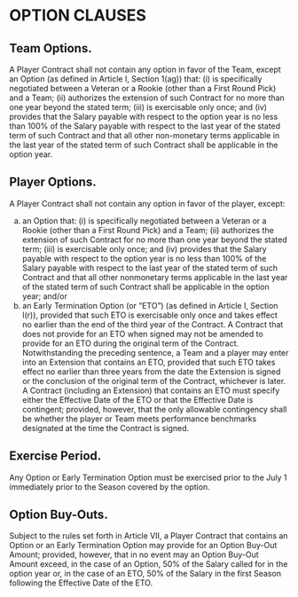 # OPTION CLAUSES

## Team Options.

A Player Contract shall not contain any option in favor of the Team, except an Option (as defined in Article I, Section 1(ag)) that: (i) is specifically negotiated between a Veteran or a Rookie (other than a First Round Pick) and a Team; (ii) authorizes the extension of such Contract for no more than one year beyond the stated term; (iii) is exercisable only once; and (iv) provides that the Salary payable with respect to the option year is no less than 100\% of the Salary payable with respect to the last year of the stated term of such Contract and that all other non-monetary terms applicable in the last year of the stated term of such Contract shall be applicable in the option year.

## Player Options.

A Player Contract shall not contain any option in favor of the player, except:

(a) an Option that: (i) is specifically negotiated between a Veteran or a Rookie (other than a First Round Pick) and a Team; (ii) authorizes the extension of such Contract for no more than one year beyond the stated term; (iii) is exercisable only once; and (iv) provides that the Salary payable with respect to the option year is no less than 100\% of the Salary payable with respect to the last year of the stated term of such Contract and that all other nonmonetary terms applicable in the last year of the stated term of such Contract shall be applicable in the option year; and/or
(b) an Early Termination Option (or "ETO") (as defined in Article I, Section l(r)), provided that such ETO is exercisable only once and takes effect no earlier than the end of the third year of the Contract. A Contract that does not provide for an ETO when signed may not be amended to provide for an ETO during the original term of the Contract. Notwithstanding the preceding sentence, a Team and a player may enter into an Extension that contains an ETO, provided that such ETO takes effect no earlier than three years from the date the Extension is signed or the conclusion of the original term of the Contract, whichever is later. A Contract (including an Extension) that contains an ETO must specify either the Effective Date of the ETO or that the Effective Date is contingent; provided, however, that the only allowable contingency shall be whether the player or Team meets performance benchmarks designated at the time the Contract is signed.

## Exercise Period.

Any Option or Early Termination Option must be exercised prior to the July 1 immediately prior to the Season covered by the option.


## Option Buy-Outs.

Subject to the rules set forth in Article VII, a Player Contract that contains an Option or an Early Termination Option may provide for an Option Buy-Out Amount; provided, however, that in no event may an Option Buy-Out Amount exceed, in the case of an Option, 50\% of the Salary called for in the option year or, in the case of an ETO, 50\% of the Salary in the first Season following the Effective Date of the ETO.